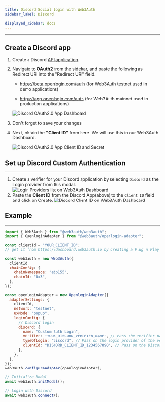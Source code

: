 ```yaml
---
title: Discord Social Login with Web3Auth
sidebar_label: Discord

displayed_sidebar: docs
---
```


---

## Create a Discord app

1. Create a Discord [API application](https://discord.com/developers/applications).

2. Navigate to **OAuth2** from the sidebar, and paste the following as Redirect URI into the "Redirect URI" field.

   - https://beta.openlogin.com/auth (for Web3Auth testnet used in demo applications)

   - https://app.openlogin.com/auth (for Web3Auth mainnet used in production applications)

   ![Discord OAuth2.0 App Dashboard](/contents/social-providers/discord/discord-redirect-uri.png)

3. Don't forget to save your changes!

4. Next, obtain the **"Client ID"** from here. We will use this in our Web3Auth Dashboard.

   ![Discord OAuth2.0 App Client ID and Secret](/contents/social-providers/discord/discord-clientid-secret.png)

## Set up Discord Custom Authentication

---

1. Create a verifier for your Discord application by selecting `Discord` as the Login provider from this modal.
   ![Login Providers list on Web3Auth Dashboard](/dashboard/verifiers/login-providers-list.png)
2. Paste the **Client ID** from the Discord App(above) to the `Client ID` field and click on Create.
   ![Discord Client ID on Web3Auth Dashboard](/dashboard/verifiers/discord-verifier.png)

## Example

---

```js
import { Web3Auth } from "@web3auth/web3auth";
import { OpenloginAdapter } from "@web3auth/openlogin-adapter";

const clientId = "YOUR_CLIENT_ID";
// get it from https://dashboard.web3auth.io by creating a Plug n Play project.

const web3auth = new Web3Auth({
  clientId,
  chainConfig: {
    chainNamespace: "eip155",
    chainId: "0x3",
  },
});

const openloginAdapter = new OpenloginAdapter({
  adapterSettings: {
    clientId,
    network: "testnet",
    uxMode: "popup",
    loginConfig: {
      // Discord login
      discord: {
        name: "Custom Auth Login",
        verifier: "YOUR_DISCORD_VERIFIER_NAME", // Pass the Verifier name here
        typeOfLogin: "discord", // Pass on the login provider of the verifier you've created
        clientId: "DISCORD_CLIENT_ID_1234567890", // Pass on the Discord `Client ID` here
      },
    },
  },
});
web3auth.configureAdapter(openloginAdapter);

// Initialize Modal
await web3auth.initModal();

// Login with Discord
await web3auth.connect();
```
